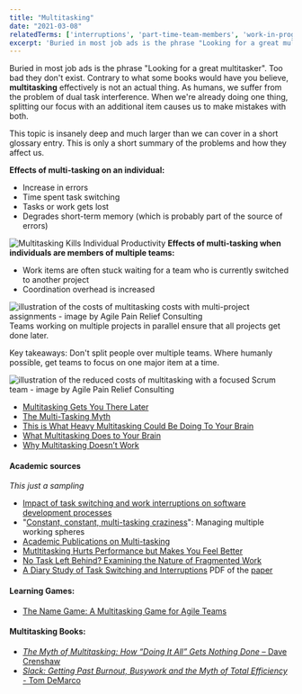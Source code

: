 ```yaml
---
title: "Multitasking"
date: "2021-03-08"
relatedTerms: ['interruptions', 'part-time-team-members', 'work-in-progress']
excerpt: 'Buried in most job ads is the phrase "Looking for a great multitasker". Too bad they don't'
---
```


Buried in most job ads is the phrase "Looking for a great multitasker". Too bad they don't exist. Contrary to what some books would have you believe, **multitasking** effectively is not an actual thing. As humans, we suffer from the problem of dual task interference. When we're already doing one thing, splitting our focus with an additional item causes us to make mistakes with both.

This topic is insanely deep and much larger than we can cover in a short glossary entry. This is only a short summary of the problems and how they affect us.

**Effects of multi-tasking on an individual:**

- Increase in errors
- Time spent task switching
- Tasks or work gets lost
- Degrades short-term memory (which is probably part of the source of errors)

![Multitasking Kills Individual Productivity](src/content/glossary/multitasking/images/Multitasking-Kills-Individual-Productivity-1024x544.png) **Effects of multi-tasking when individuals are members of multiple teams:**

- Work items are often stuck waiting for a team who is currently switched to another project
- Coordination overhead is increased

![illustration of the costs of multitasking costs with multi-project assignments - image by Agile Pain Relief Consulting](src/content/glossary/multitasking/images/Multi-tasking-Project-Costs-slide1.jpg) Teams working on multiple projects in parallel ensure that all projects get done later.

Key takeaways: Don't split people over multiple teams. Where humanly possible, get teams to focus on one major item at a time.

![illustration of the reduced costs of multitasking with a focused Scrum team - image by Agile Pain Relief Consulting](src/content/glossary/multitasking/images/Multi-tasking-Project-Costs-slide3.jpg)

<HighlightBox heading="Resource Links" variant="resourceLinks">

- [Multitasking Gets You There Later](https://www.infoq.com/articles/multitasking-problems/)
- [The Multi-Tasking Myth](https://blog.codinghorror.com/the-multi-tasking-myth/)
- [This is What Heavy Multitasking Could Be Doing To Your Brain](https://www.spring.org.uk/2014/09/this-is-what-heavy-multitasking-could-be-doing-to-your-brain.php)
- [What Multitasking Does to Your Brain](https://lifehacker.com/what-multitasking-does-to-our-brains-5922453)
- [Why Multitasking Doesn’t Work](https://www.forbes.com/sites/douglasmerrill/2012/08/17/why-multitasking-doesnt-work/)

#### Academic sources

_This just a sampling_

- [Impact of task switching and work interruptions on software development processes](https://www.researchgate.net/publication/317989659_Impact_of_task_switching_and_work_interruptions_on_software_development_processes)
- "[Constant, constant, multi-tasking craziness](https://www.researchgate.net/publication/221518315_Constant_constant_multi-tasking_craziness_Managing_multiple_working_spheres)": Managing multiple working spheres
- [Academic Publications on Multi-tasking](https://www.ics.uci.edu/~gmark/pub2.html)
- [Mutltitasking Hurts Performance but Makes You Feel Better](https://www.sciencedaily.com/releases/2012/04/120430124618.htm)
- [No Task Left Behind? Examining the Nature of Fragmented Work](https://www.researchgate.net/publication/221516226_No_Task_Left_Behind_Examining_the_Nature_of_Fragmented_Work)
- [A Diary Study of Task Switching and Interruptions](https://dl.acm.org/doi/10.1145/985692.985715) PDF of the [paper](https://www.microsoft.com/en-us/research/wp-content/uploads/2004/01/chi2004diarystudyfinal.pdf)

#### Learning Games:

- [The Name Game: A Multitasking Game for Agile Teams](https://www.crisp.se/gratis-material-och-guider/multitasking-name-game)

#### Multitasking Books:

- [_The Myth of Multitasking: How “Doing It All” Gets Nothing Done_ – Dave Crenshaw](https://www.amazon.com/The-Myth-Multitasking-Doing-Nothing/dp/0470372257/&tag=notesfromatoo-20)
- [_Slack: Getting Past Burnout, Busywork and the Myth of Total Efficiency_ - Tom DeMarco](https://www.amazon.com/Slack-Getting-Burnout-Busywork-Efficiency/dp/0932633617/&tag=notesfromatoo-20)

</HighlightBox>
